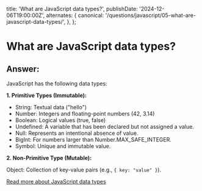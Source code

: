 
  title: 'What are JavaScript data types?',
  publishDate: '2024-12-06T19:00:00Z',
  alternates: {
    canonical: '/questions/javascript/05-what-are-javascript-data-types/',
  },
};

# What are JavaScript data types?

## Answer:

JavaScript has the following data types:

**1. Primitive Types (Immutable):**

- String: Textual data ("hello")
- Number: Integers and floating-point numbers (42, 3.14)
- Boolean: Logical values (true, false)
- Undefined: A variable that has been declared but not assigned a value.
- Null: Represents an intentional absence of value.
- BigInt: For numbers larger than Number.MAX_SAFE_INTEGER.
- Symbol: Unique and immutable value.

**2. Non-Primitive Type (Mutable):**

Object: Collection of key-value pairs (e.g., `{ key: "value" }`).

[Read more about JavaScript data types](https://developer.mozilla.org/en-US/docs/Web/JavaScript/Data_structures)

<GithubEdit link='/questions/javascript/05-what-are-javascript-data-types/page.mdx' />
